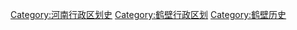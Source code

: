 [[Category:河南行政区划史|Category:河南行政区划史]]
[[Category:鹤壁行政区划|Category:鹤壁行政区划]]
[[Category:鹤壁历史|Category:鹤壁历史]]